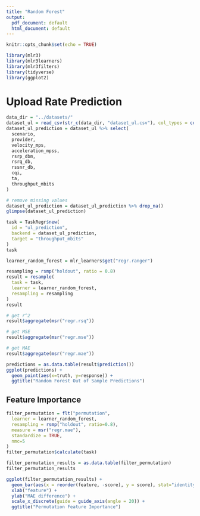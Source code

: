 ```yaml
---
title: "Random Forest"
output:
  pdf_document: default
  html_document: default
---
```


```r
knitr::opts_chunk$set(echo = TRUE)
```

```r
library(mlr3)
library(mlr3learners)
library(mlr3filters)
library(tidyverse)
library(ggplot2)
```

# Upload Rate Prediction

```r
data_dir = "../datasets/"
dataset_ul = read_csv(str_c(data_dir, "dataset_ul.csv"), col_types = cols())
dataset_ul_prediction = dataset_ul %>% select(
  scenario,
  provider,
  velocity_mps,
  acceleration_mpss,
  rsrp_dbm,
  rsrq_db,
  rssnr_db,
  cqi,
  ta,
  throughput_mbits
)

# remove missing values
dataset_ul_prediction = dataset_ul_prediction %>% drop_na()
glimpse(dataset_ul_prediction)
```

```r
task = TaskRegr$new(
  id = "ul_prediction",
  backend = dataset_ul_prediction,
  target = "throughput_mbits"
)
task
```

```r
learner_random_forest = mlr_learners$get("regr.ranger")
```

```r
resampling = rsmp("holdout", ratio = 0.8)
result = resample(
  task = task, 
  learner = learner_random_forest, 
  resampling = resampling
)
result
```

```r
# get r^2
result$aggregate(msr("regr.rsq"))

# get MSE
result$aggregate(msr("regr.mse"))

# get MAE
result$aggregate(msr("regr.mae"))
```

```r
predictions = as.data.table(result$prediction())
ggplot(predictions) +
  geom_point(aes(x=truth, y=response)) +
  ggtitle("Random Forest Out of Sample Predictions")
```

## Feature Importance

```r
filter_permutation = flt("permutation",
  learner = learner_random_forest,
  resampling = rsmp("holdout", ratio=0.8),
  measure = msr("regr.mae"),
  standardize = TRUE,
  nmc=5
)
filter_permutation$calculate(task)
```

```r
filter_permutation_results = as.data.table(filter_permutation)
filter_permutation_results
```

```r
ggplot(filter_permutation_results) +
  geom_bar(aes(x = reorder(feature, -score), y = score), stat="identity") +
  xlab("feature") +
  ylab("MAE difference") +
  scale_x_discrete(guide = guide_axis(angle = 20)) +
  ggtitle("Permutation Feature Importance")
```